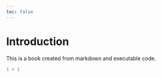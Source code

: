 ```yaml
---
toc: false
---
```


# Introduction

This is a book created from markdown and executable code.


```r
1 + 1
```
